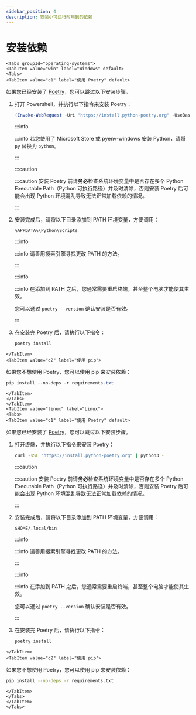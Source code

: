 ```yaml
---
sidebar_position: 4
description: 安装小可运行时用到的依赖
---
```



# 安装依赖

```mdx-code-block
<Tabs groupId="operating-systems">
<TabItem value="win" label="Windows" default>
<Tabs>
<TabItem value="c1" label="使用 Poetry" default>
```

如果您已经安装了 [Poetry](https://python-poetry.org/)，您可以跳过以下安装步骤。

1.  打开 Powershell，并执行以下指令来安装 Poetry：

    ```powershell
    (Invoke-WebRequest -Uri "https://install.python-poetry.org" -UseBasicParsing).Content | py -
    ```

    :::info

    :::info
    若您使用了 Microsoft Store 或 pyenv-windows 安装 Python，请将 `py` 替换为 `python`。

    :::

    :::caution

    :::caution
    安装 Poetry 前请**务必**检查系统环境变量中是否存在多个 Python Executable Path（Python 可执行路径）并及时清除，否则安装 Poetry 后可能会出现 Python 环境混乱导致无法正常加载依赖的情况。

    :::

2.  安装完成后，请将以下目录添加到 PATH 环境变量，方便调用：

    ```
    %APPDATA%\Python\Scripts
    ```

    :::info

    :::info
    请善用搜索引擎寻找更改 PATH 的方法。

    :::

    :::info

    :::info
    在添加到 PATH 之后，您通常需要重启终端，甚至整个电脑才能使其生效。

    您可以通过 `poetry --version` 确认安装是否有效。

    :::

3.  在安装完 Poetry 后，请执行以下指令：

    ```powershell
    poetry install
    ```

```mdx-code-block
</TabItem>
<TabItem value="c2" label="使用 pip">
```

如果您不想使用 Poetry，您可以使用 pip 来安装依赖：

```powershell
pip install --no-deps -r requirements.txt
```

```mdx-code-block
</TabItem>
</Tabs>
</TabItem>
<TabItem value="linux" label="Linux">
<Tabs>
<TabItem value="c1" label="使用 Poetry" default>
```

如果您已经安装了 [Poetry](https://python-poetry.org/)，您可以跳过以下安装步骤。

1.  打开终端，并执行以下指令来安装 Poetry：

    ```sh
    curl -sSL "https://install.python-poetry.org" | python3 -
    ```

    :::caution

    :::caution
    安装 Poetry 前请**务必**检查系统环境变量中是否存在多个 Python Executable Path（Python 可执行路径）并及时清除，否则安装 Poetry 后可能会出现 Python 环境混乱导致无法正常加载依赖的情况。

    :::

2.  安装完成后，请将以下目录添加到 PATH 环境变量，方便调用：

    ```
    $HOME/.local/bin
    ```

    :::info

    :::info
    请善用搜索引擎寻找更改 PATH 的方法。

    :::

    :::info

    :::info
    在添加到 PATH 之后，您通常需要重启终端，甚至整个电脑才能使其生效。

    您可以通过 `poetry --version` 确认安装是否有效。

    :::

3.  在安装完 Poetry 后，请执行以下指令：

    ```sh
    poetry install
    ```

```mdx-code-block
</TabItem>
<TabItem value="c2" label="使用 pip">
```

如果您不想使用 Poetry，您可以使用 pip 来安装依赖：

```sh
pip install --no-deps -r requirements.txt
```

```mdx-code-block
</TabItem>
</Tabs>
</TabItem>
</Tabs>
```
